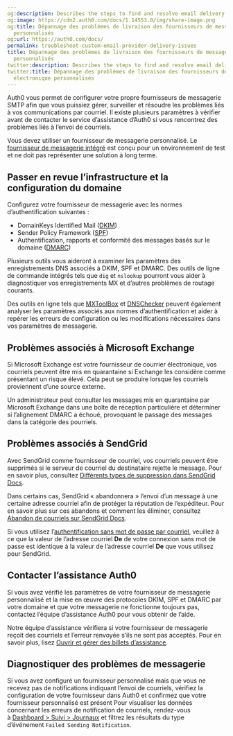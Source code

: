 ```yaml
---
og:description: Describes the steps to find and resolve email delivery issues.
og:image: https://cdn2.auth0.com/docs/1.14553.0/img/share-image.png
og:title: Dépannage des problèmes de livraison des fournisseurs de messagerie électronique
  personnalisés
og:url: https://auth0.com/docs/
permalink: troubleshoot-custom-email-provider-delivery-issues
title: Dépannage des problèmes de livraison des fournisseurs de messagerie électronique
  personnalisés
twitter:description: Describes the steps to find and resolve email delivery issues.
twitter:title: Dépannage des problèmes de livraison des fournisseurs de messagerie
  électronique personnalisés
---
```


Auth0 vous permet de configurer votre propre fournisseurs de messagerie SMTP afin que vous puissiez gérer, surveiller et résoudre les problèmes liés à vos communications par courriel. Il existe plusieurs paramètres à vérifier avant de contacter le service d’assistance d’Auth0 si vous rencontrez des problèmes liés à l’envoi de courriels.

Vous devez utiliser un fournisseur de messagerie personnalisé. Le [fournisseur de messagerie intégré](%24%7Bmanage_url%7D/#/templates/provider) est conçu pour un environnement de test et ne doit pas représenter une solution à long terme.

## Passer en revue l’infrastructure et la configuration du domaine

Configurez votre fournisseur de messagerie avec les normes d’authentification suivantes :

* DomainKeys Identified Mail ([DKIM](http://dkim.org/))
* Sender Policy Framework ([SPF](https://datatracker.ietf.org/doc/rfc7208/))
* Authentification, rapports et conformité des messages basés sur le domaine ([DMARC](https://dmarc.org/))

Plusieurs outils vous aideront à examiner les paramètres des enregistrements DNS associés à DKIM, SPF et DMARC. Des outils de ligne de commande intégrés tels que `dig` et `nslookup` pourront vous aider à diagnostiquer vos enregistrements MX et d’autres problèmes de routage courants.

Des outils en ligne tels que [MXToolBox](https://mxtoolbox.com/) et [DNSChecker](https://dnschecker.org/all-tools.php) peuvent également analyser les paramètres associés aux normes d’authentification et aider à repérer les erreurs de configuration ou les modifications nécessaires dans vos paramètres de messagerie.



## Problèmes associés à Microsoft Exchange

Si Microsoft Exchange est votre fournisseur de courrier électronique, vos courriels peuvent être mis en quarantaine si Exchange les considère comme présentant un risque élevé. Cela peut se produire lorsque les courriels proviennent d’une source externe.

Un administrateur peut consulter les messages mis en quarantaine par Microsoft Exchange dans une boîte de réception particulière et déterminer si l’alignement DMARC a échoué, provoquant le passage des messages dans la catégorie des pourriels.

## Problèmes associés à SendGrid

Avec SendGrid comme fournisseur de courriel, vos courriels peuvent être supprimés si le serveur de courriel du destinataire rejette le message. Pour en savoir plus, consultez [Différents types de suppression dans SendGrid Docs](https://docs.sendgrid.com/ui/sending-email/index-suppressions#different-types-of-suppressions).

Dans certains cas, SendGrid « abandonnera » l’envoi d’un message à une certaine adresse courriel afin de protéger la réputation de l’expéditeur. Pour en savoir plus sur ces abandons et comment les éliminer, consultez [Abandon de courriels sur SendGrid Docs](https://docs.sendgrid.com/glossary/drops).

Si vous utilisez l’[authentification sans mot de passe par courriel](https://auth0.com/docs/authenticate/passwordless#email), veuillez à ce que la valeur de l’adresse courriel **De** de votre connexion sans mot de passe est identique à la valeur de l’adresse courriel **De** que vous utilisez pour SendGrid.

## Contacter l’assistance Auth0

Si vous avez vérifié les paramètres de votre fournisseur de messagerie personnalisé et la mise en œuvre des protocoles DKIM, SPF et DMARC par votre domaine et que votre messagerie ne fonctionne toujours pas, contactez l’équipe d’assistance Auth0 pour vous obtenir de l’aide.

Notre équipe d’assistance vérifiera si votre fournisseur de messagerie reçoit des courriels et l’erreur renvoyée s’ils ne sont pas acceptés. Pour en savoir plus, lisez [Ouvrir et gérer des billets d’assistance](/support/open-and-manage-support-tickets).

## Diagnostiquer des problèmes de messagerie

Si vous avez configuré un fournisseur personnalisé mais que vous ne recevez pas de notifications indiquant l’envoi de courriels, vérifiez la configuration de votre fournisseur dans Auth0 et confirmez que votre fournisseur personnalisé est présent Pour visualiser les données concernant les erreurs de notification de courriels, rendez-vous à [Dashboard > Suivi > Journaux](https://manage.auth0.com/#/logs) et filtrez les résultats du type d’événement `Failed Sending Notification`.